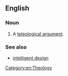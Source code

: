 ==English==

===Noun===
{{en-noun|head=[[argument]] [[from]] [[design]]|arguments from design}}

# A [[teleological argument]].

===See also===
* [[intelligent design]]

[[Category:en:Theology]]